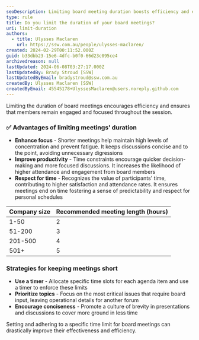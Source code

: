 ```yaml
---
seoDescription: Limiting board meeting duration boosts efficiency and engagement by keeping discussions concise and focused, respecting participants' time.
type: rule
title: Do you limit the duration of your board meetings?
uri: limit-duration
authors:
  - title: Ulysses Maclaren
    url: https://ssw.com.au/people/ulysses-maclaren/
created: 2024-02-29T00:11:52.000Z
guid: b33dbb23-15e6-4dfc-b0f0-66d23c095ce4
archivedreason: null
lastUpdated: 2024-06-08T03:27:17.000Z
lastUpdatedBy: Brady Stroud [SSW]
lastUpdatedByEmail: bradystroud@ssw.com.au
createdBy: Ulysses Maclaren [SSW]
createdByEmail: 45545178+UlyssesMaclaren@users.noreply.github.com
---
```


Limiting the duration of board meetings encourages efficiency and ensures that members remain engaged and focused throughout the session.
### ✅ Advantages of limiting meetings' duration

- **Enhance focus** - Shorter meetings help maintain high levels of concentration and prevent fatigue. It keeps discussions concise and to the point, avoiding unnecessary digressions
- **Improve productivity** - Time constraints encourage quicker decision-making and more focused discussions. It increases the likelihood of higher attendance and engagement from board members
- **Respect for time** - Recognizes the value of participants' time, contributing to higher satisfaction and attendance rates. It ensures meetings end on time fostering a sense of predictability and respect for personal schedules

| Company size | Recommended meeting length (hours) |
| ------------ | ---------------------------------- |
| 1-50         | 2                                  |
| 51-200       | 3                                  |
| 201-500      | 4                                  |
| 501+         | 5                                  |

### Strategies for keeping meetings short

- **Use a timer** - Allocate specific time slots for each agenda item and use a timer to enforce these limits
- **Prioritize topics** - Focus on the most critical issues that require board input, leaving operational details for another forum
- **Encourage conciseness** - Promote a culture of brevity in presentations and discussions to cover more ground in less time

Setting and adhering to a specific time limit for board meetings can drastically improve their effectiveness and efficiency.
